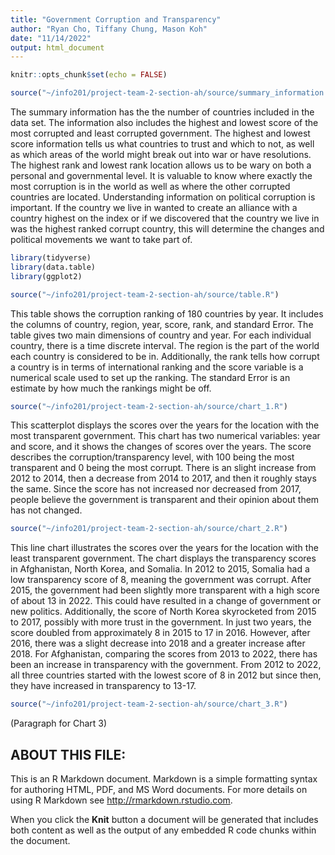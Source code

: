 ```yaml
---
title: "Government Corruption and Transparency"
author: "Ryan Cho, Tiffany Chung, Mason Koh"
date: "11/14/2022"
output: html_document
---                 
```

```r
knitr::opts_chunk$set(echo = FALSE)
```

```r
source("~/info201/project-team-2-section-ah/source/summary_information.R")
```
The summary information has the the number of countries included in the data set. The information also includes the highest and lowest score of the most corrupted and least corrupted government. The highest and lowest score information tells us what countries to trust and which to not, as well as which areas of the world might break out into war or have resolutions. The highest rank and lowest rank location allows us to be wary on both a personal and governmental level. It is valuable to know where exactly the most corruption is in the world as well as where the other corrupted countries are located. Understanding information on political corruption is important. If the country we live in wanted to create an alliance with a country highest on the index or if we discovered that the country we live in was the highest ranked corrupt country, this will determine the changes and political movements we want to take part of.


```r
library(tidyverse)
library(data.table)
library(ggplot2)
```


```r
source("~/info201/project-team-2-section-ah/source/table.R")
```

This table shows the corruption ranking of 180 countries by year. It includes the columns of country, region, year, score, rank, and standard Error. The table gives two main dimensions of country and year. For each individual country, there is a time discrete interval. The region is the part of the world each country is considered to be in. Additionally, the rank tells how corrupt a country is in terms of international ranking and the score variable is a numerical scale used to set up the ranking. The standard Error is an estimate by how much the rankings might be off. 


```r
source("~/info201/project-team-2-section-ah/source/chart_1.R")
```

This scatterplot displays the scores over the years for the location with the most transparent government. This chart has two numerical variables: year and score, and it shows the changes of scores over the years. The score describes the corruption/transparency level, with 100 being the most transparent and 0 being the most corrupt. There is an slight increase from 2012 to 2014, then a decrease from 2014 to 2017, and then it roughly stays the same. Since the score has not increased nor decreased from 2017, people believe the government is transparent and their opinion about them has not changed.


```r
source("~/info201/project-team-2-section-ah/source/chart_2.R")
```

This line chart illustrates the scores over the years for the location with the least transparent government. The chart displays the transparency scores in Afghanistan, North Korea, and Somalia. In 2012 to 2015, Somalia had a low transparency score of 8, meaning the government was corrupt. After 2015, the government had been slightly more transparent with a high score of about 13 in 2022. This could have resulted in a change of government or new politics. Additionally, the score of North Korea skyrocketed from 2015 to 2017, possibly with more trust in the government. In just two years, the score doubled from approximately 8 in 2015 to 17 in 2016. However, after 2016, there was a slight decrease into 2018 and a greater increase after 2018. For Afghanistan, comparing the scores from 2013 to 2022, there has been an increase in transparency with the government. From 2012 to 2022, all three countries started with the lowest score of 8 in 2012 but since then, they have increased in transparency to 13-17.


```r
source("~/info201/project-team-2-section-ah/source/chart_3.R")
```
(Paragraph for Chart 3)

## ABOUT THIS FILE: 

This is an R Markdown document. Markdown is a simple formatting syntax for authoring HTML, PDF, and MS Word documents. For more details on using R Markdown see <http://rmarkdown.rstudio.com>.

When you click the **Knit** button a document will be generated that includes both content as well as the output of any embedded R code chunks within the document. 